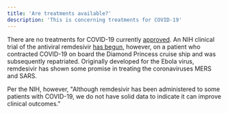 ```yaml
---
title: 'Are treatments available?'
description: 'This is concerning treatments for COVID-19'
---
```


There are no treatments for COVID-19 currently [approved](https://www.cdc.gov/coronavirus/2019-ncov/hcp/clinical-guidance-management-patients.html#clinical-management-treatment%3C). An NIH clinical trial of the antiviral remdesivir [has begun](https://www.nih.gov/news-events/news-releases/nih-clinical-trial-remdesivir-treat-covid-19-begins), however, on a patient who contracted COVID-19 on board the Diamond Princess cruise ship and was subsequently repatriated. Originally developed for the Ebola virus, remdesivir has shown some promise in treating the coronaviruses MERS and SARS. 

Per the NIH, however, "Although remdesivir has been administered to some patients with COVID-19, we do not have solid data to indicate it can improve clinical outcomes."